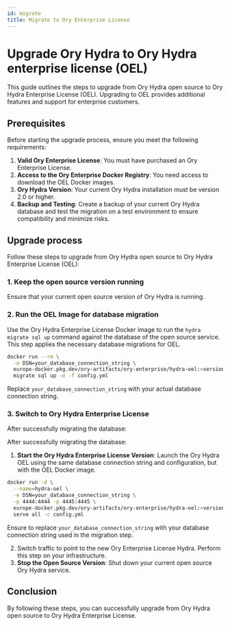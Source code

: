 ```yaml
---
id: migrate
title: Migrate to Ory Enterprise License
---
```


# Upgrade Ory Hydra to Ory Hydra enterprise license (OEL)

This guide outlines the steps to upgrade from Ory Hydra open source to Ory Hydra Enterprise License (OEL). Upgrading to OEL
provides additional features and support for enterprise customers.

## Prerequisites

Before starting the upgrade process, ensure you meet the following requirements:

1. **Valid Ory Enterprise License**: You must have purchased an Ory Enterprise License.
2. **Access to the Ory Enterprise Docker Registry**: You need access to download the OEL Docker images.
3. **Ory Hydra Version**: Your current Ory Hydra installation must be version 2.0 or higher.
4. **Backup and Testing**: Create a backup of your current Ory Hydra database and test the migration on a test environment to
   ensure compatibility and minimize risks.

## Upgrade process

Follow these steps to upgrade from Ory Hydra open source to Ory Hydra Enterprise License (OEL):

### 1. Keep the open source version running

Ensure that your current open source version of Ory Hydra is running.

### 2. Run the OEL Image for database migration

Use the Ory Hydra Enterprise License Docker image to run the `hydra migrate sql up` command against the database of the open
source service. This step applies the necessary database migrations for OEL.

```bash
docker run --rm \
  -e DSN=your_database_connection_string \
  europe-docker.pkg.dev/ory-artifacts/ory-enterprise/hydra-oel:<version> \
  migrate sql up -e -f config.yml
```

Replace `your_database_connection_string` with your actual database connection string.

### 3. Switch to Ory Hydra Enterprise License

After successfully migrating the database:

After successfully migrating the database:

1. **Start the Ory Hydra Enterprise License Version**: Launch the Ory Hydra OEL using the same database connection string and configuration, but with the OEL Docker image.

```bash
docker run -d \
  --name=hydra-oel \
  -e DSN=your_database_connection_string \
  -p 4444:4444 -p 4445:4445 \
  europe-docker.pkg.dev/ory-artifacts/ory-enterprise/hydra-oel:<version> \
  serve all -c config.yml
```
Ensure to replace `your_database_connection_string` with your database connection string used in the migration step.

2. Switch traffic to point to the new Ory Enterprise License Hydra. Perform this step on your infrastructure.
3. **Stop the Open Source Version**: Shut down your current open source Ory Hydra service.

## Conclusion

By following these steps, you can successfully upgrade from Ory Hydra open source to Ory Hydra Enterprise License.
